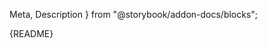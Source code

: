 <!-- File: src/stories/introduction.stories.mdx -->

  Meta,
  Description
} from "@storybook/addon-docs/blocks";

<Meta title="Introduction" />

<Description>{README}</Description>